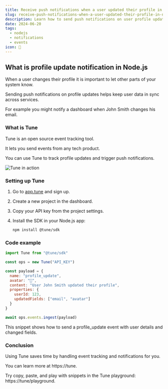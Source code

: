 ```yaml
---
title: Receive push notifications when a user updated their profile in Node.js
slug: receive-push-notifications-when-a-user-updated-their-profile-in-node-js
description: Learn how to send push notifications on user profile updates in Node.js using Tune.
date: 2024-06-20
tags:
  - nodejs
  - notifications
  - events
icon: 🔔
---
```


## What is profile update notification in Node.js

When a user changes their profile it is important to let other parts of your system know.

Sending push notifications on profile updates helps keep user data in sync across services.

For example you might notify a dashboard when John Smith changes his email.

### What is Tune

Tune is an open source event tracking tool.

It lets you send events from any tech product.

You can use Tune to track profile updates and trigger push notifications.

![Tune in action](https://tune/images/misc/ops-usage2.jpg)

### Setting up Tune

1. Go to [app.tune](https://app.tune) and sign up.
2. Create a new project in the dashboard.
3. Copy your API key from the project settings.
4. Install the SDK in your Node.js app:

   ```bash
   npm install @tune/sdk
   ```

### Code example

```javascript
import Tune from "@tune/sdk"

const ops = new Tune("API_KEY")

const payload = {
  name: "profile_update",
  avatar: "👤",
  content: "User John Smith updated their profile",
  properties: {
    userId: 123,
    updatedFields: ["email", "avatar"]
  }
}

await ops.events.ingest(payload)
```

This snippet shows how to send a profile_update event with user details and changed fields.

### Conclusion

Using Tune saves time by handling event tracking and notifications for you.

You can learn more at https://tune.

Try copy, paste, and play with snippets in the Tune playground: https://tune/playground.